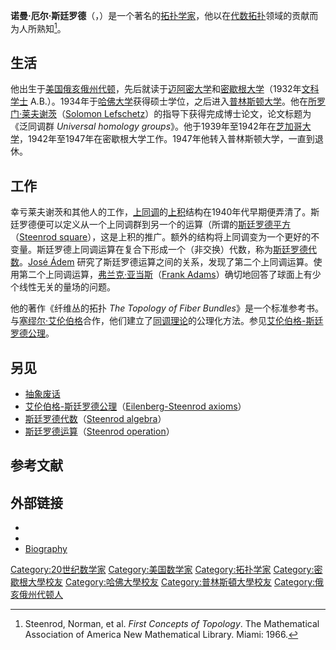{{Link style|time=2015-12-11T11:12:44+00:00}}
'''诺曼·厄尔·斯廷罗德'''（{{lang|en|Norman Earl Steenrod}}，{{bd|1910年|4月22日|1971年|10月14日}}）是一个著名的[[拓扑学家|拓扑学家]]，他以在[[代数拓扑|代数拓扑]]领域的贡献而为人所熟知<ref>Steenrod, Norman, et al. ''First Concepts of Topology''. The Mathematical Association of America New Mathematical Library. Miami: 1966.</ref>。

==生活==
他出生于[[美国|美国]][[俄亥俄州|俄亥俄州]][[代顿_(俄亥俄州)|代顿]]，先后就读于[[迈阿密大学|迈阿密大学]]和[[密歇根大学|密歇根大学]]（1932年[[文科学士|文科学士]] A.B.）。1934年于[[哈佛大学|哈佛大学]]获得硕士学位，之后进入[[普林斯顿大学|普林斯顿大学]]。他在[[所罗门·莱夫谢茨|所罗门·莱夫谢茨]]（[[:en:Solomon_Lefschetz|Solomon Lefschetz]]）的指导下获得完成博士论文，论文标题为《泛同调群 ''Universal homology groups''》。他于1939年至1942年在[[芝加哥大学|芝加哥大学]]，1942年至1947年在密歇根大学工作。1947年他转入普林斯顿大学，一直到退休。

==工作==
幸亏莱夫谢茨和其他人的工作，[[上同调|上同调]]的[[上积|上积]]结构在1940年代早期便弄清了。斯廷罗德便可以定义从一个上同调群到另一个的运算（所谓的[[斯廷罗德平方|斯廷罗德平方]]（[[:en:Steenrod_square|Steenrod square]]），这是上积的推广。额外的结构将上同调变为一个更好的不变量。斯廷罗德上同调运算在复合下形成一个（非交换）代数，称为[[斯廷罗德代数|斯廷罗德代数]]。[[José_Ádem|José Ádem]] 研究了斯廷罗德运算之间的关系，发现了第二个上同调运算。使用第二个上同调运算，[[弗兰克·亚当斯|弗兰克·亚当斯]]（[[:en:Frank_Adams|Frank Adams]]）确切地回答了球面上有少个线性无关的量场的问题。

他的著作《纤维丛的拓扑 ''The Topology of Fiber Bundles''》是一个标准参考书。与[[塞缪尔·艾伦伯格|塞缪尔·艾伦伯格]]合作，他们建立了[[同调理论|同调理论]]的公理化方法。参见[[艾倫伯格－斯廷羅德公理|艾伦伯格-斯廷罗德公理]]。

==另见==
*[[抽象废话|抽象废话]]
*[[艾倫伯格－斯廷羅德公理|艾伦伯格-斯廷罗德公理]]（[[:en:Eilenberg-Steenrod_axioms|Eilenberg-Steenrod axioms]]）
*[[斯廷罗德代数|斯廷罗德代数]]（[[:en:Steenrod_algebra|Steenrod algebra]]）
*[[斯廷罗德运算|斯廷罗德运算]]（[[:en:Steenrod_operation|Steenrod operation]]）

==参考文献==
{{reflist}}

==外部链接==
*{{MacTutor Biography|id=Steenrod}}
*{{MathGenealogy|id=7811}}
*[http://www.usna.edu/Users/math/meh/steenrod.html Biography]{{Wayback|url=http://www.usna.edu/Users/math/meh/steenrod.html |date=20081231062922 }}

{{Authority control}}
{{DEFAULTSORT:Steenrod, Norman}}

[[Category:20世纪数学家|Category:20世纪数学家]]
[[Category:美国数学家|Category:美国数学家]]
[[Category:拓扑学家|Category:拓扑学家]]
[[Category:密歇根大學校友|Category:密歇根大學校友]]
[[Category:哈佛大學校友|Category:哈佛大學校友]]
[[Category:普林斯頓大學校友|Category:普林斯頓大學校友]]
[[Category:俄亥俄州代顿人|Category:俄亥俄州代顿人]]